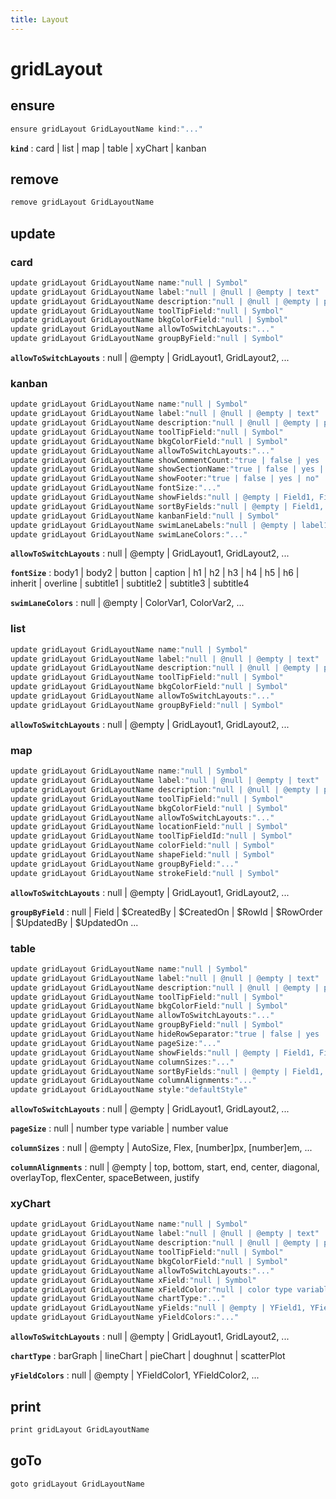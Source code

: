 ```yaml
---
title: Layout
---
```


# gridLayout

## ensure

```js filename="Terminal" copy
ensure gridLayout GridLayoutName kind:"..."
```

**`kind`**
 : card | list | map | table | xyChart | kanban


## remove

```js filename="Terminal" copy
remove gridLayout GridLayoutName
```


## update

### card
```js filename="Terminal" copy
update gridLayout GridLayoutName name:"null | Symbol"
update gridLayout GridLayoutName label:"null | @null | @empty | text"
update gridLayout GridLayoutName description:"null | @null | @empty | paragraph"
update gridLayout GridLayoutName toolTipField:"null | Symbol"
update gridLayout GridLayoutName bkgColorField:"null | Symbol"
update gridLayout GridLayoutName allowToSwitchLayouts:"..."
update gridLayout GridLayoutName groupByField:"null | Symbol"
```

**`allowToSwitchLayouts`**
 : null | @empty | GridLayout1, GridLayout2, ...

### kanban
```js filename="Terminal" copy
update gridLayout GridLayoutName name:"null | Symbol"
update gridLayout GridLayoutName label:"null | @null | @empty | text"
update gridLayout GridLayoutName description:"null | @null | @empty | paragraph"
update gridLayout GridLayoutName toolTipField:"null | Symbol"
update gridLayout GridLayoutName bkgColorField:"null | Symbol"
update gridLayout GridLayoutName allowToSwitchLayouts:"..."
update gridLayout GridLayoutName showCommentCount:"true | false | yes | no"
update gridLayout GridLayoutName showSectionName:"true | false | yes | no"
update gridLayout GridLayoutName showFooter:"true | false | yes | no"
update gridLayout GridLayoutName fontSize:"..."
update gridLayout GridLayoutName showFields:"null | @empty | Field1, Field2, ..."
update gridLayout GridLayoutName sortByFields:"null | @empty | Field1, Field2, ..."
update gridLayout GridLayoutName kanbanField:"null | Symbol"
update gridLayout GridLayoutName swimLaneLabels:"null | @empty | label1 \n label2 \n ..."
update gridLayout GridLayoutName swimLaneColors:"..."
```

**`allowToSwitchLayouts`**
 : null | @empty | GridLayout1, GridLayout2, ...

**`fontSize`**
 : body1 | body2 | button | caption | h1 | h2 | h3 | h4 | h5 | h6 | inherit | overline | subtitle1 | subtitle2 | subtitle3 | subtitle4

**`swimLaneColors`**
 : null | @empty | ColorVar1, ColorVar2, ...

### list
```js filename="Terminal" copy
update gridLayout GridLayoutName name:"null | Symbol"
update gridLayout GridLayoutName label:"null | @null | @empty | text"
update gridLayout GridLayoutName description:"null | @null | @empty | paragraph"
update gridLayout GridLayoutName toolTipField:"null | Symbol"
update gridLayout GridLayoutName bkgColorField:"null | Symbol"
update gridLayout GridLayoutName allowToSwitchLayouts:"..."
update gridLayout GridLayoutName groupByField:"null | Symbol"
```

**`allowToSwitchLayouts`**
 : null | @empty | GridLayout1, GridLayout2, ...

### map
```js filename="Terminal" copy
update gridLayout GridLayoutName name:"null | Symbol"
update gridLayout GridLayoutName label:"null | @null | @empty | text"
update gridLayout GridLayoutName description:"null | @null | @empty | paragraph"
update gridLayout GridLayoutName toolTipField:"null | Symbol"
update gridLayout GridLayoutName bkgColorField:"null | Symbol"
update gridLayout GridLayoutName allowToSwitchLayouts:"..."
update gridLayout GridLayoutName locationField:"null | Symbol"
update gridLayout GridLayoutName toolTipFieldId:"null | Symbol"
update gridLayout GridLayoutName colorField:"null | Symbol"
update gridLayout GridLayoutName shapeField:"null | Symbol"
update gridLayout GridLayoutName groupByField:"..."
update gridLayout GridLayoutName strokeField:"null | Symbol"
```

**`allowToSwitchLayouts`**
 : null | @empty | GridLayout1, GridLayout2, ...

**`groupByField`**
 : null | Field | $CreatedBy | $CreatedOn | $RowId | $RowOrder | $UpdatedBy | $UpdatedOn ...

### table
```js filename="Terminal" copy
update gridLayout GridLayoutName name:"null | Symbol"
update gridLayout GridLayoutName label:"null | @null | @empty | text"
update gridLayout GridLayoutName description:"null | @null | @empty | paragraph"
update gridLayout GridLayoutName toolTipField:"null | Symbol"
update gridLayout GridLayoutName bkgColorField:"null | Symbol"
update gridLayout GridLayoutName allowToSwitchLayouts:"..."
update gridLayout GridLayoutName groupByField:"null | Symbol"
update gridLayout GridLayoutName hideRowSeparator:"true | false | yes | no"
update gridLayout GridLayoutName pageSize:"..."
update gridLayout GridLayoutName showFields:"null | @empty | Field1, Field2, ..."
update gridLayout GridLayoutName columnSizes:"..."
update gridLayout GridLayoutName sortByFields:"null | @empty | Field1, Field2, ..."
update gridLayout GridLayoutName columnAlignments:"..."
update gridLayout GridLayoutName style:"defaultStyle"
```

**`allowToSwitchLayouts`**
 : null | @empty | GridLayout1, GridLayout2, ...

**`pageSize`**
 : null | number type variable | number value

**`columnSizes`**
 : null | @empty | AutoSize, Flex, [number]px, [number]em, ...

**`columnAlignments`**
 : null | @empty | top, bottom, start, end, center, diagonal, overlayTop, flexCenter, spaceBetween, justify

### xyChart
```js filename="Terminal" copy
update gridLayout GridLayoutName name:"null | Symbol"
update gridLayout GridLayoutName label:"null | @null | @empty | text"
update gridLayout GridLayoutName description:"null | @null | @empty | paragraph"
update gridLayout GridLayoutName toolTipField:"null | Symbol"
update gridLayout GridLayoutName bkgColorField:"null | Symbol"
update gridLayout GridLayoutName allowToSwitchLayouts:"..."
update gridLayout GridLayoutName xField:"null | Symbol"
update gridLayout GridLayoutName xFieldColor:"null | color type variable | color value"
update gridLayout GridLayoutName chartType:"..."
update gridLayout GridLayoutName yFields:"null | @empty | YField1, YField2, ..."
update gridLayout GridLayoutName yFieldColors:"..."
```

**`allowToSwitchLayouts`**
 : null | @empty | GridLayout1, GridLayout2, ...

**`chartType`**
 : barGraph | lineChart | pieChart | doughnut | scatterPlot

**`yFieldColors`**
 : null | @empty | YFieldColor1, YFieldColor2, ...


## print

```js filename="Terminal" copy
print gridLayout GridLayoutName
```


## goTo


```js filename="Terminal" copy
goto gridLayout GridLayoutName
```

